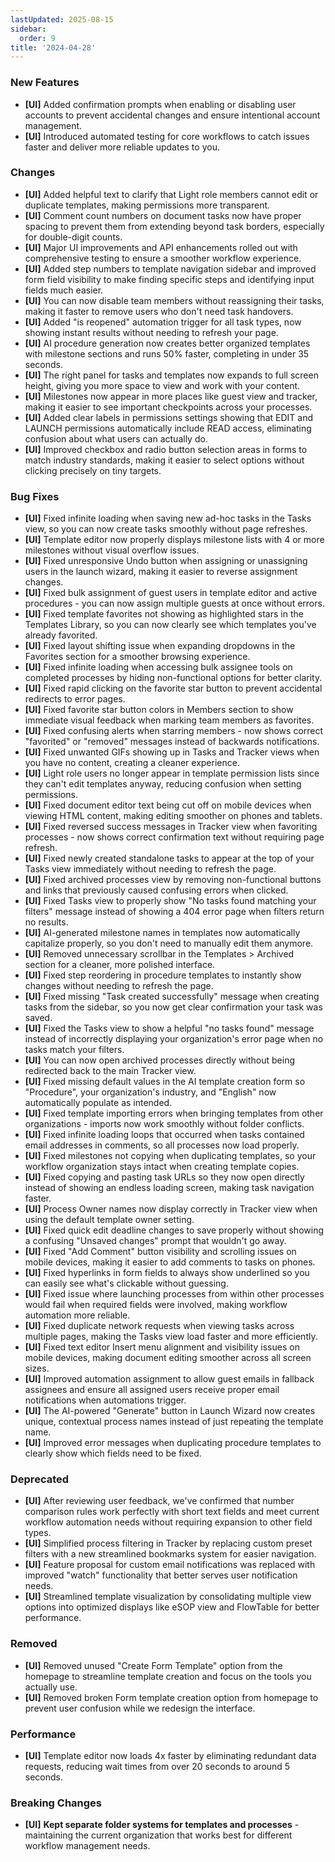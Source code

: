 ```yaml
---
lastUpdated: 2025-08-15
sidebar:
  order: 9
title: '2024-04-28'
---
```


### New Features

- **[UI]** Added confirmation prompts when enabling or disabling user accounts to prevent accidental changes and ensure intentional account management.
- **[UI]** Introduced automated testing for core workflows to catch issues faster and deliver more reliable updates to you.

### Changes

- **[UI]** Added helpful text to clarify that Light role members cannot edit or duplicate templates, making permissions more transparent.
- **[UI]** Comment count numbers on document tasks now have proper spacing to prevent them from extending beyond task borders, especially for double-digit counts.
- **[UI]** Major UI improvements and API enhancements rolled out with comprehensive testing to ensure a smoother workflow experience.
- **[UI]** Added step numbers to template navigation sidebar and improved form field visibility to make finding specific steps and identifying input fields much easier.
- **[UI]** You can now disable team members without reassigning their tasks, making it faster to remove users who don't need task handovers.
- **[UI]** Added "is reopened" automation trigger for all task types, now showing instant results without needing to refresh your page.
- **[UI]** AI procedure generation now creates better organized templates with milestone sections and runs 50% faster, completing in under 35 seconds.
- **[UI]** The right panel for tasks and templates now expands to full screen height, giving you more space to view and work with your content.
- **[UI]** Milestones now appear in more places like guest view and tracker, making it easier to see important checkpoints across your processes.
- **[UI]** Added clear labels in permissions settings showing that EDIT and LAUNCH permissions automatically include READ access, eliminating confusion about what users can actually do.
- **[UI]** Improved checkbox and radio button selection areas in forms to match industry standards, making it easier to select options without clicking precisely on tiny targets.

### Bug Fixes

- **[UI]** Fixed infinite loading when saving new ad-hoc tasks in the Tasks view, so you can now create tasks smoothly without page refreshes.
- **[UI]** Template editor now properly displays milestone lists with 4 or more milestones without visual overflow issues.
- **[UI]** Fixed unresponsive Undo button when assigning or unassigning users in the launch wizard, making it easier to reverse assignment changes.
- **[UI]** Fixed bulk assignment of guest users in template editor and active procedures - you can now assign multiple guests at once without errors.
- **[UI]** Fixed template favorites not showing as highlighted stars in the Templates Library, so you can now clearly see which templates you've already favorited.
- **[UI]** Fixed layout shifting issue when expanding dropdowns in the Favorites section for a smoother browsing experience.
- **[UI]** Fixed infinite loading when accessing bulk assignee tools on completed processes by hiding non-functional options for better clarity.
- **[UI]** Fixed rapid clicking on the favorite star button to prevent accidental redirects to error pages.
- **[UI]** Fixed favorite star button colors in Members section to show immediate visual feedback when marking team members as favorites.
- **[UI]** Fixed confusing alerts when starring members - now shows correct "favorited" or "removed" messages instead of backwards notifications.
- **[UI]** Fixed unwanted GIFs showing up in Tasks and Tracker views when you have no content, creating a cleaner experience.
- **[UI]** Light role users no longer appear in template permission lists since they can't edit templates anyway, reducing confusion when setting permissions.
- **[UI]** Fixed document editor text being cut off on mobile devices when viewing HTML content, making editing smoother on phones and tablets.
- **[UI]** Fixed reversed success messages in Tracker view when favoriting processes - now shows correct confirmation text without requiring page refresh.
- **[UI]** Fixed newly created standalone tasks to appear at the top of your Tasks view immediately without needing to refresh the page.
- **[UI]** Fixed archived processes view by removing non-functional buttons and links that previously caused confusing errors when clicked.
- **[UI]** Fixed Tasks view to properly show "No tasks found matching your filters" message instead of showing a 404 error page when filters return no results.
- **[UI]** AI-generated milestone names in templates now automatically capitalize properly, so you don't need to manually edit them anymore.
- **[UI]** Removed unnecessary scrollbar in the Templates > Archived section for a cleaner, more polished interface.
- **[UI]** Fixed step reordering in procedure templates to instantly show changes without needing to refresh the page.
- **[UI]** Fixed missing "Task created successfully" message when creating tasks from the sidebar, so you now get clear confirmation your task was saved.
- **[UI]** Fixed the Tasks view to show a helpful "no tasks found" message instead of incorrectly displaying your organization's error page when no tasks match your filters.
- **[UI]** You can now open archived processes directly without being redirected back to the main Tracker view.
- **[UI]** Fixed missing default values in the AI template creation form so "Procedure", your organization's industry, and "English" now automatically populate as intended.
- **[UI]** Fixed template importing errors when bringing templates from other organizations - imports now work smoothly without folder conflicts.
- **[UI]** Fixed infinite loading loops that occurred when tasks contained email addresses in comments, so all processes now load properly.
- **[UI]** Fixed milestones not copying when duplicating templates, so your workflow organization stays intact when creating template copies.
- **[UI]** Fixed copying and pasting task URLs so they now open directly instead of showing an endless loading screen, making task navigation faster.
- **[UI]** Process Owner names now display correctly in Tracker view when using the default template owner setting.
- **[UI]** Fixed quick edit deadline changes to save properly without showing a confusing "Unsaved changes" prompt that wouldn't go away.
- **[UI]** Fixed "Add Comment" button visibility and scrolling issues on mobile devices, making it easier to add comments to tasks on phones.
- **[UI]** Fixed hyperlinks in form fields to always show underlined so you can easily see what's clickable without guessing.
- **[UI]** Fixed issue where launching processes from within other processes would fail when required fields were involved, making workflow automation more reliable.
- **[UI]** Fixed duplicate network requests when viewing tasks across multiple pages, making the Tasks view load faster and more efficiently.
- **[UI]** Fixed text editor Insert menu alignment and visibility issues on mobile devices, making document editing smoother across all screen sizes.
- **[UI]** Improved automation assignment to allow guest emails in fallback assignees and ensure all assigned users receive proper email notifications when automations trigger.
- **[UI]** The AI-powered "Generate" button in Launch Wizard now creates unique, contextual process names instead of just repeating the template name.
- **[UI]** Improved error messages when duplicating procedure templates to clearly show which fields need to be fixed.

### Deprecated

- **[UI]** After reviewing user feedback, we've confirmed that number comparison rules work perfectly with short text fields and meet current workflow automation needs without requiring expansion to other field types.
- **[UI]** Simplified process filtering in Tracker by replacing custom preset filters with a new streamlined bookmarks system for easier navigation.
- **[UI]** Feature proposal for custom email notifications was replaced with improved "watch" functionality that better serves user notification needs.
- **[UI]** Streamlined template visualization by consolidating multiple view options into optimized displays like eSOP view and FlowTable for better performance.

### Removed

- **[UI]** Removed unused "Create Form Template" option from the homepage to streamline template creation and focus on the tools you actually use.
- **[UI]** Removed broken Form template creation option from homepage to prevent user confusion while we redesign the interface.

### Performance

- **[UI]** Template editor now loads 4x faster by eliminating redundant data requests, reducing wait times from over 20 seconds to around 5 seconds.

### Breaking Changes

- **[UI]** **Kept separate folder systems for templates and processes** - maintaining the current organization that works best for different workflow management needs.
